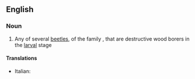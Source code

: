 ==English==

===Noun===
{{en-noun}}

# Any of several [[beetle]]s, of the family ''{{taxlink|Buprestidae|family}}'', that are destructive wood borers in the [[larva]]l stage

====Translations====
{{trans-top|buprestid}}
* Italian: {{t|it|buprestide|m}}
{{trans-mid}}
{{trans-bottom}}